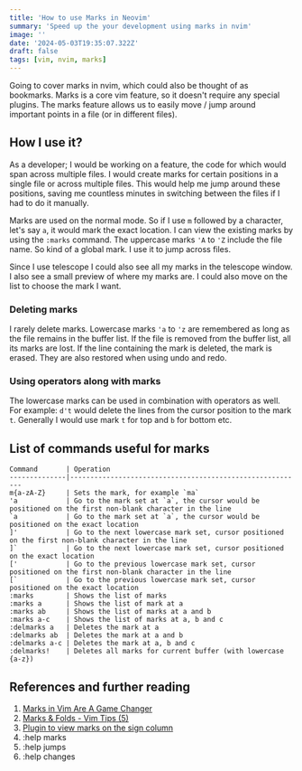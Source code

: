 ```yaml
---
title: 'How to use Marks in Neovim'
summary: 'Speed up the your development using marks in nvim'
image: ''
date: '2024-05-03T19:35:07.322Z'
draft: false
tags: [vim, nvim, marks]
---
```


Going to cover marks in nvim, which could also be thought of as bookmarks. Marks is a core vim feature, so it doesn't require any special plugins. The marks feature allows us to easily move / jump around important points in a file (or in different files).

## How I use it?

As a developer; I would be working on a feature, the code for which would span across multiple files. I would create marks for certain positions in a single file or across multiple files. This would help me jump around these positions, saving me countless minutes in switching between the files if I had to do it manually.

Marks are used on the normal mode. So if I use `m` followed by a character, let's say `a`, it would mark the exact location. I can view the existing marks by using the `:marks` command. The uppercase marks `'A` to `'Z` include the file name. So kind of a global mark. I use it to jump across files.

Since I use telescope I could also see all my marks in the telescope window. I also see a small preview of where my marks are. I could also move on the list to choose the mark I want. 

### Deleting marks

I rarely delete marks. Lowercase marks `'a` to `'z` are remembered as long as the file remains in the buffer list. If the file is removed from the buffer list, all its marks are lost. If the line containing the mark is deleted, the mark is erased. They are also restored when using undo and redo.

### Using operators along with marks

The lowercase marks can be used in combination with operators as well. For example: `d't` would delete the lines from the cursor position to the mark `t`. Generally I would use mark `t` for top and `b` for bottom etc.

## List of commands useful for marks

```shell
Command       | Operation
--------------|----------------------------------------------------------
m{a-zA-Z}     | Sets the mark, for example `ma`
'a            | Go to the mark set at `a`, the cursor would be positioned on the first non-blank character in the line
`a            | Go to the mark set at `a`, the cursor would be positioned on the exact location
]'            | Go to the next lowercase mark set, cursor positioned on the first non-blank character in the line
]`            | Go to the next lowercase mark set, cursor positioned on the exact location
['            | Go to the previous lowercase mark set, cursor positioned on the first non-blank character in the line
[`            | Go to the previous lowercase mark set, cursor positioned on the exact location
:marks        | Shows the list of marks
:marks a      | Shows the list of mark at a
:marks ab     | Shows the list of marks at a and b
:marks a-c    | Shows the list of marks at a, b and c
:delmarks a   | Deletes the mark at a
:delmarks ab  | Deletes the mark at a and b
:delmarks a-c | Deletes the mark at a, b and c
:delmarks!    | Deletes all marks for current buffer (with lowercase {a-z})
```

## References and further reading
1. [Marks in Vim Are A Game Changer](https://www.youtube.com/watch/XT_kFia3Ua4)
2. [Marks & Folds - Vim Tips (5)](https://www.youtube.com/watch?v=ovRqGybIg1Q&ab_channel=BenKadel)
3. [Plugin to view marks on the sign column](https://github.com/chentoast/marks.nvim)
4. :help marks
5. :help jumps
6. :help changes

